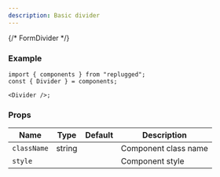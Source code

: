 ```yaml
---
description: Basic divider
---
```



{/\* FormDivider \*/}

### Example

```tsx
import { components } from "replugged";
const { Divider } = components;

<Divider />;
```

### Props

| Name        | Type              | Default | Description          |
| ----------- | ----------------- | ------- | -------------------- |
| `className` | string            |         | Component class name |
| `style`     | <CSSProperties /> |         | Component style      |
